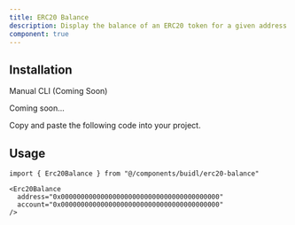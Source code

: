 ```yaml
---
title: ERC20 Balance
description: Display the balance of an ERC20 token for a given address.
component: true
---
```


<ComponentPreview
  name="erc20-balance-demo"
  className="[&_.preview>[data-orientation=vertical]]:sm:max-w-[70%]"
/>

## Installation

<Tabs defaultValue="manual">

<TabsList>
  <TabsTrigger value="manual">Manual</TabsTrigger>
  <TabsTrigger disabled={true} value="cli">
    CLI (Coming Soon)
  </TabsTrigger>
</TabsList>

<TabsContent value="cli">

<Steps>

<Step>Coming soon...</Step>

</Steps>

</TabsContent>

<TabsContent value="manual">

<Steps>

<Step>Copy and paste the following code into your project.</Step>

<ComponentSource name="erc20-balance" />

</Steps>

</TabsContent>

</Tabs>

## Usage

```tsx
import { Erc20Balance } from "@/components/buidl/erc20-balance"
```

```tsx
<Erc20Balance
  address="0x0000000000000000000000000000000000000000"
  account="0x0000000000000000000000000000000000000000"
/>
```
